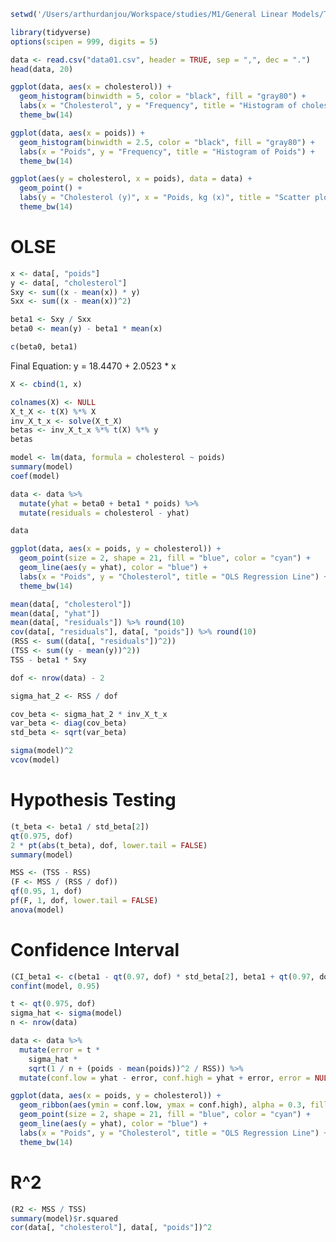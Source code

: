 ```r
setwd('/Users/arthurdanjou/Workspace/studies/M1/General Linear Models/TP1-bis')

library(tidyverse)
options(scipen = 999, digits = 5)
```
```r
data <- read.csv("data01.csv", header = TRUE, sep = ",", dec = ".")
head(data, 20)
```

```r
ggplot(data, aes(x = cholesterol)) +
  geom_histogram(binwidth = 5, color = "black", fill = "gray80") +
  labs(x = "Cholesterol", y = "Frequency", title = "Histogram of cholesterol") +
  theme_bw(14)

ggplot(data, aes(x = poids)) +
  geom_histogram(binwidth = 2.5, color = "black", fill = "gray80") +
  labs(x = "Poids", y = "Frequency", title = "Histogram of Poids") +
  theme_bw(14)

ggplot(aes(y = cholesterol, x = poids), data = data) +
  geom_point() +
  labs(y = "Cholesterol (y)", x = "Poids, kg (x)", title = "Scatter plot of cholesterol and poids") +
  theme_bw(14)
```

# OLSE
```r
x <- data[, "poids"]
y <- data[, "cholesterol"]
Sxy <- sum((x - mean(x)) * y)
Sxx <- sum((x - mean(x))^2)

beta1 <- Sxy / Sxx
beta0 <- mean(y) - beta1 * mean(x)

c(beta0, beta1)
```

Final Equation: y = 18.4470 + 2.0523 * x

```r
X <- cbind(1, x)

colnames(X) <- NULL
X_t_X <- t(X) %*% X
inv_X_t_x <- solve(X_t_X)
betas <- inv_X_t_x %*% t(X) %*% y
betas
```
```r
model <- lm(data, formula = cholesterol ~ poids)
summary(model)
coef(model)
```
```r
data <- data %>%
  mutate(yhat = beta0 + beta1 * poids) %>%
  mutate(residuals = cholesterol - yhat)

data

ggplot(data, aes(x = poids, y = cholesterol)) +
  geom_point(size = 2, shape = 21, fill = "blue", color = "cyan") +
  geom_line(aes(y = yhat), color = "blue") +
  labs(x = "Poids", y = "Cholesterol", title = "OLS Regression Line") +
  theme_bw(14)
```
```r
mean(data[, "cholesterol"])
mean(data[, "yhat"])
mean(data[, "residuals"]) %>% round(10)
cov(data[, "residuals"], data[, "poids"]) %>% round(10)
(RSS <- sum((data[, "residuals"])^2))
(TSS <- sum((y - mean(y))^2))
TSS - beta1 * Sxy
```

```r
dof <- nrow(data) - 2

sigma_hat_2 <- RSS / dof

cov_beta <- sigma_hat_2 * inv_X_t_x
var_beta <- diag(cov_beta)
std_beta <- sqrt(var_beta)

sigma(model)^2
vcov(model)
```


# Hypothesis Testing

```r
(t_beta <- beta1 / std_beta[2])
qt(0.975, dof)
2 * pt(abs(t_beta), dof, lower.tail = FALSE)
summary(model)
```
```r
MSS <- (TSS - RSS)
(F <- MSS / (RSS / dof))
qf(0.95, 1, dof)
pf(F, 1, dof, lower.tail = FALSE)
anova(model)
```

# Confidence Interval
```r
(CI_beta1 <- c(beta1 - qt(0.97, dof) * std_beta[2], beta1 + qt(0.97, dof) * std_beta[2]))
confint(model, 0.95)

t <- qt(0.975, dof)
sigma_hat <- sigma(model)
n <- nrow(data)

data <- data %>%
  mutate(error = t *
    sigma_hat *
    sqrt(1 / n + (poids - mean(poids))^2 / RSS)) %>%
  mutate(conf.low = yhat - error, conf.high = yhat + error, error = NULL)

ggplot(data, aes(x = poids, y = cholesterol)) +
  geom_ribbon(aes(ymin = conf.low, ymax = conf.high), alpha = 0.3, fill = "blue") +
  geom_point(size = 2, shape = 21, fill = "blue", color = "cyan") +
  geom_line(aes(y = yhat), color = "blue") +
  labs(x = "Poids", y = "Cholesterol", title = "OLS Regression Line") +
  theme_bw(14)
```

# R^2
```r
(R2 <- MSS / TSS)
summary(model)$r.squared
cor(data[, "cholesterol"], data[, "poids"])^2
```
